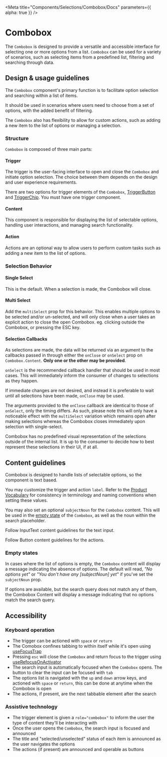 <Meta
  title="Components/Selections/Combobox/Docs"
  parameters={{ alpha: true }}
/>

# Combobox

The `Combobox` is designed to provide a versatile and accessible interface for
selecting one or more options from a list. `Combobox` can be used for a variety
of scenarios, such as selecting items from a predefined list, filtering and
searching through data.

## Design & usage guidelines

The `Combobox` component's primary function is to facilitate option selection
and searching within a list of items.

It should be used in scenarios where users need to choose from a set of options,
with the added benefit of filtering.

The `Combobox` also has flexibility to allow for custom actions, such as adding
a new item to the list of options or managing a selection.

### Structure

`Combobox` is composed of three main parts:

#### Trigger

The trigger is the user-facing interface to open and close the `Combobox` and
initiate option selection. The choice between them depends on the design and
user experience requirements.

There are two options for trigger elements of the `Combobox`,
[TriggerButton](../?path=/story/components-selections-combobox-web--trigger-button)
and
[TriggerChip](../?path=/story/components-selections-combobox-web--trigger-chip).
You must have one trigger component.

#### Content

This component is responsible for displaying the list of selectable options,
handling user interactions, and managing search functionality.

#### Action

Actions are an optional way to allow users to perform custom tasks such as
adding a new item to the list of options.

### Selection Behavior

#### Single Select

This is the default. When a selection is made, the Combobox will close.

#### Multi Select

Add the `multiSelect` prop for this behavior. This enables multiple options to
be selected and/or un-selected, and will only close when a user takes an
explicit action to close the open Combobox. eg. clicking outside the Combobox,
or pressing the ESC key.

#### Selection Callbacks

As selections are made, the data will be returned via an argument to the
callbacks passed in through either the `onClose` or `onSelect` prop on
`Combobox.Content`. **Only one or the other may be provided**.

`onSelect` is the recommended callback handler that should be used in most
cases. This will immediately inform the consumer of changes to selections as
they happen.

If immediate changes are not desired, and instead it is preferable to wait until
all selections have been made, `onClose` may be used.

The arguments provided to the `onClose` callback are identical to those of
`onSelect`, only the timing differs. As such, please note this will only have a
noticeable effect with the `multiSelect` variation which remains open after
making selections whereas the Combobox closes immediately upon selection with
single-select.

Combobox has no predefined visual representation of the selections outside of
the internal list. It is up to the consumer to decide how to best represent
these selections in their UI, if at all.

## Content guidelines

Combobox is designed to handle lists of selectable options, so the component is
text based.

You may customize the trigger and action `label`. Refer to the
[Product Vocabulary](../?path=/docs/content-product-vocabulary--page) for
consistency in terminology and naming conventions when setting these values.

You may also set an optional `subjectNoun` for the `Combobox` content. This will
be used in the
[empty state](../?path=/story/components-selections-combobox-web--empty-state)
of the `Combobox`, as well as the noun within the search placeholder.

Follow InputText content guidelines for the text input.

Follow Button content guidelines for the actions.

### Empty states

In cases where the list of options is empty, the `Combobox` content will display
a message indicating the absence of options. The default will read, _"No options
yet"_ or _"You don't have any [subjectNoun] yet"_ if you've set the
`subjectNoun` prop.

If options are available, but the search query does not match any of them, the
Combobox Content will display a message indicating that no options match the
search query.

## Accessibility

### Keyboard operation

- The trigger can be actioned with `space` or `return`
- The Comobox confines tabbing to within itself while it's open using
  [useFocusTrap](https://atlantis.getjobber.com/?path=/docs/hooks-usefocustrap--use-focus-trap)
- Pressing `esc` will close the `Combobox` and return focus to the trigger using
  [useRefocusOnActivator](https://atlantis.getjobber.com/?path=/docs/hooks-userefocusonactivator--use-refocus-on-activator)
- The search input is automatically focused when the `Combobox` opens. The
  button to clear the input can be focused with `tab`
- The options list is navigated with the `up` and `down` arrow keys, and
  actioned with `space` or `return`, this can be done at anytime when the
  Combobox is open
- The actions, if present, are the next tabbable element after the search

### Assistive technology

- The trigger element is given a `role="combobox"` to inform the user the type
  of content they'll be interacting with
- Once the user opens the `Combobox`, the search input is focused and announced
- The title and "selected/unselected" status of each item is announced as the
  user navigates the options
- The actions (if present) are announced and operable as buttons
